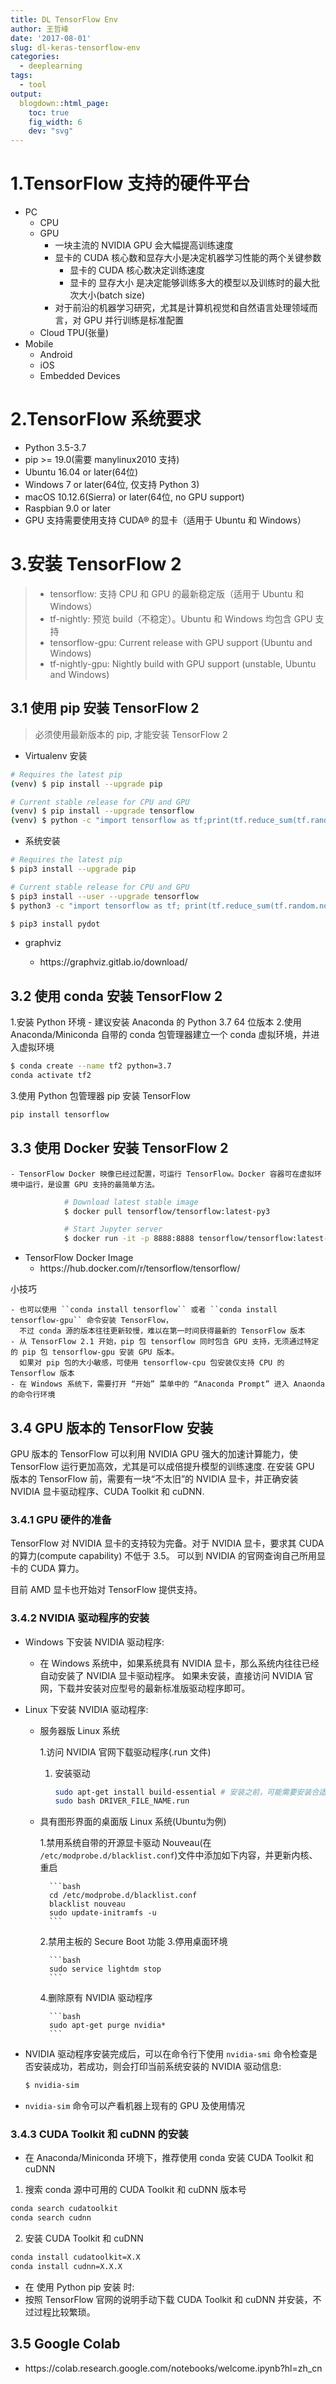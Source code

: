 ```yaml
---
title: DL TensorFlow Env
author: 王哲峰
date: '2017-08-01'
slug: dl-keras-tensorflow-env
categories:
  - deeplearning
tags:
  - tool
output:
  blogdown::html_page:
    toc: true
    fig_width: 6
    dev: "svg"
---
```




# 1.TensorFlow 支持的硬件平台

* PC
    - CPU
    - GPU
        - 一块主流的 NVIDIA GPU 会大幅提高训练速度
        - 显卡的 CUDA 核心数和显存大小是决定机器学习性能的两个关键参数
            - 显卡的 CUDA 核心数决定训练速度
            - 显卡的 显存大小 是决定能够训练多大的模型以及训练时的最大批次大小(batch size)
        - 对于前沿的机器学习研究，尤其是计算机视觉和自然语言处理领域而言，对 GPU 并行训练是标准配置
    - Cloud TPU(张量)
* Mobile
    - Android 
    - iOS
    - Embedded Devices


# 2.TensorFlow 系统要求

* Python 3.5-3.7
* pip >= 19.0(需要 manylinux2010 支持)
* Ubuntu 16.04 or later(64位)
* Windows 7 or later(64位, 仅支持 Python 3)
* macOS 10.12.6(Sierra) or later(64位, no GPU support)
* Raspbian 9.0 or later
* GPU 支持需要使用支持 CUDA® 的显卡（适用于 Ubuntu 和 Windows）

# 3.安装 TensorFlow 2

> * tensorflow: 支持 CPU 和 GPU 的最新稳定版（适用于 Ubuntu 和 Windows）
> * tf-nightly: 预览 build（不稳定）。Ubuntu 和 Windows 均包含 GPU 支持
> * tensorflow-gpu: Current release with GPU support (Ubuntu and Windows)
> * tf-nightly-gpu: Nightly build with GPU support (unstable, Ubuntu and Windows)

## 3.1 使用 pip 安装 TensorFlow 2

> 必须使用最新版本的 pip, 才能安装 TensorFlow 2

* Virtualenv 安装 

```bash        
# Requires the latest pip
(venv) $ pip install --upgrade pip

# Current stable release for CPU and GPU
(venv) $ pip install --upgrade tensorflow
(venv) $ python -c "import tensorflow as tf;print(tf.reduce_sum(tf.random.normal([1000, 1000])))"
```

* 系统安装

```bash
# Requires the latest pip
$ pip3 install --upgrade pip

# Current stable release for CPU and GPU
$ pip3 install --user --upgrade tensorflow
$ python3 -c "import tensorflow as tf; print(tf.reduce_sum(tf.random.normal([1000, 1000])))"
```

```bash
$ pip3 install pydot
```

- graphviz

    - https://graphviz.gitlab.io/download/


## 3.2 使用 conda 安装 TensorFlow 2

1.安装 Python 环境
    - 建议安装 Anaconda 的 Python 3.7 64 位版本
2.使用 Anaconda/Miniconda 自带的 conda 包管理器建立一个 conda 虚拟环境，并进入虚拟环境

```bash
$ conda create --name tf2 python=3.7
conda activate tf2
```

3.使用 Python 包管理器 pip 安装 TensorFlow

```bash
pip install tensorflow
```

## 3.3 使用 Docker 安装 TensorFlow 2

    - TensorFlow Docker 映像已经过配置，可运行 TensorFlow。Docker 容器可在虚拟环境中运行，是设置 GPU 支持的最简单方法。

```bash 
            # Download latest stable image
            $ docker pull tensorflow/tensorflow:latest-py3

            # Start Jupyter server
            $ docker run -it -p 8888:8888 tensorflow/tensorflow:latest-py3-jupyter
```


* TensorFlow Docker Image
  - https://hub.docker.com/r/tensorflow/tensorflow/


小技巧

    - 也可以使用 ``conda install tensorflow`` 或者 ``conda install tensorflow-gpu`` 命令安装 TensorFlow，
      不过 conda 源的版本往往更新较慢，难以在第一时间获得最新的 TensorFlow 版本
    - 从 TensorFlow 2.1 开始，pip 包 tensorflow 同时包含 GPU 支持，无须通过特定的 pip 包 tensorflow-gpu 安装 GPU 版本。
      如果对 pip 包的大小敏感，可使用 tensorflow-cpu 包安装仅支持 CPU 的 Tensorflow 版本
    - 在 Windows 系统下，需要打开 “开始” 菜单中的 “Anaconda Prompt” 进入 Anaonda 的命令行环境


## 3.4 GPU 版本的 TensorFlow 安装

GPU 版本的 TensorFlow 可以利用 NVIDIA GPU 强大的加速计算能力，使 TensorFlow 运行更加高效，尤其是可以成倍提升模型的训练速度.
在安装 GPU 版本的 TensorFlow 前，需要有一块“不太旧”的 NVIDIA 显卡，并正确安装 NVIDIA 显卡驱动程序、CUDA Toolkit 和 cuDNN.

### 3.4.1 GPU 硬件的准备

TensorFlow 对 NVIDIA 显卡的支持较为完备。对于 NVIDIA 显卡，要求其 CUDA 的算力(compute capability) 不低于 3.5。
可以到 NVIDIA 的官网查询自己所用显卡的 CUDA 算力。

目前 AMD 显卡也开始对 TensorFlow 提供支持。

### 3.4.2 NVIDIA 驱动程序的安装

* Windows 下安装 NVIDIA 驱动程序:

    - 在 Windows 系统中，如果系统具有 NVIDIA 显卡，那么系统内往往已经自动安装了 NVIDIA 显卡驱动程序。
      如果未安装，直接访问 NVIDIA 官网，下载并安装对应型号的最新标准版驱动程序即可。

* Linux 下安装 NVIDIA 驱动程序:

    - 服务器版 Linux 系统

        1.访问 NVIDIA 官网下载驱动程序(.run 文件)

        1. 安装驱动

            ```bash
            sudo apt-get install build-essential # 安装之前，可能需要安装合适的编译环境
            sudo bash DRIVER_FILE_NAME.run
            ```
    
    - 具有图形界面的桌面版 Linux 系统(Ubuntu为例)

        1.禁用系统自带的开源显卡驱动 Nouveau(在 ``/etc/modprobe.d/blacklist.conf``)文件中添加如下内容，并更新内核、重启

            ```bash
            cd /etc/modprobe.d/blacklist.conf
            blacklist nouveau
            sudo update-initramfs -u
            ```
            
        2.禁用主板的 Secure Boot 功能
        3.停用桌面环境

            ```bash
            sudo service lightdm stop
            ```

        4.删除原有 NVIDIA 驱动程序

            ```bash
            sudo apt-get purge nvidia*
            ```

- NVIDIA 驱动程序安装完成后，可以在命令行下使用 ``nvidia-smi`` 命令检查是否安装成功，若成功，则会打印当前系统安装的 NVIDIA 驱动信息:

    ```bash
    $ nvidia-sim
    ```
    
- ``nvidia-sim`` 命令可以产看机器上现有的 GPU 及使用情况

### 3.4.3 CUDA Toolkit 和 cuDNN 的安装

- 在 Anaconda/Miniconda 环境下，推荐使用 conda 安装 CUDA Toolkit 和 cuDNN

1. 搜索 conda 源中可用的 CUDA Toolkit 和 cuDNN 版本号

```bash
conda search cudatoolkit
conda search cudnn
```

2. 安装 CUDA Toolkit 和 cuDNN

```bash
conda install cudatoolkit=X.X
conda install cudnn=X.X.X
```

- 在 使用 Python pip 安装 时:
- 按照 TensorFlow 官网的说明手动下载 CUDA Toolkit 和 cuDNN 并安装，不过过程比较繁琐。

## 3.5 Google Colab

* https://colab.research.google.com/notebooks/welcome.ipynb?hl=zh_cn







